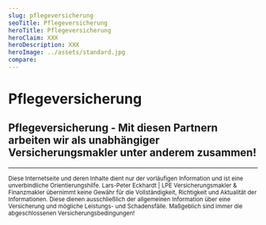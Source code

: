 ```yaml
---
slug: pflegeversicherung
seoTitle: Pflegeversicherung
heroTitle: Pflegeversicherung
heroClaim: XXX
heroDescription: XXX
heroImage: ../assets/standard.jpg
compare: 
---
```


<ProvenExpert />

# Pflegeversicherung











<ContactAndCompareBox />
<ProvenExpert />

## Pflegeversicherung - Mit diesen Partnern arbeiten wir als unabhängiger Versicherungsmakler unter anderem zusammen!

<InsurancesBox title='Krankenversicherungsgesellschaften'/>

---

<small>Diese Internetseite und deren Inhalte dient nur der vorläufigen Information und ist eine unverbindliche Orientierungshilfe. Lars-Peter Eckhardt | LPE Versicherungsmakler & Finanzmakler übernimmt keine Gewähr für die Vollständigkeit, Richtigkeit und Aktualität der Informationen. Diese dienen ausschließlich der allgemeinen Information über eine Versicherung und mögliche Leistungs- und Schadensfälle. Maßgeblich sind immer die abgeschlossenen Versicherungsbedingungen!</small>